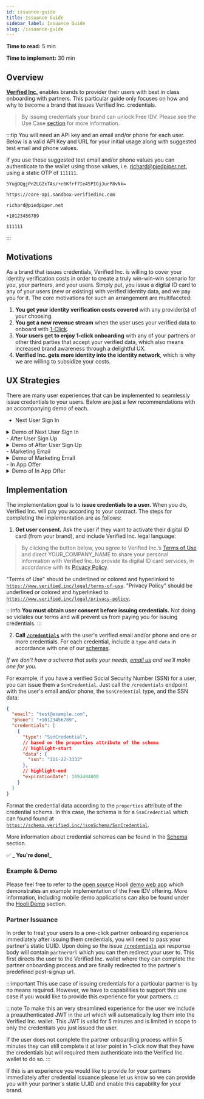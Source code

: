 ```yaml
---
id: issuance-guide
title: Issuance Guide
sidebar_label: Issuance Guide
slug: /issuance-guide
---
```



**Time to read:** 5 min

**Time to implement:** 30 min

## Overview

**[Verified Inc.](https://www.verified.inc)** enables brands to provider their users with best in class onboarding with partners. This particular guide only focuses on how and why to become a <Tip type="brand">brand</Tip> that issues Verified Inc. <Tip type="credential">credentials</Tip>.

> By issuing credentials your brand can unlock Free IDV. Please see the Use Case [section](/1-click-or-free-use-case) for more information.

:::tip
You will need an API key and an email and/or phone for each user. Below is a valid API Key and URL for your initial usage along with suggested test email and phone values.

If you use these suggested test email and/or phone values you can authenticate to the wallet using those values, i.e. richard@piedpiper.net, using a static OTP of `111111`.

```text title="Sandbox API Key"
5YugDQgjPn2LG2xTAs/+c6Kfrf7Ie45PIGjJurP8vNk=
```
```text title="Sandbox URL"
https://core-api.sandbox-verifiedinc.com
```
```text title="Sandbox User Email"
richard@piedpiper.net
```
```text title="Sandbox User Phone"
+10123456789
```
```text title="Sandbox User Wallet Authentication OTP"
111111
```
:::

## Motivations

As a brand that issues credentials, Verified Inc. is willing to cover your identity verification costs in order to create a truly win-win-win scenario for you, your partners, and your users. Simply put, you issue a digital ID card to any of your users (new or existing) with verified identity data, and we pay you for it. The core motivations for such an arrangement are multifaceted: 

1. **You get your identity verification costs covered** with any provider(s) of your choosing.
2. **You get a new revenue stream** when the user uses your verified data to onboard with [1-Click](https://www.verified.inc/1-click).
3. **Your users get to enjoy 1-click onboarding** with any of your partners or other third parties that accept your verified data, which also means increased brand awareness through a delightful UX.
4. **Verified Inc. gets more identity into the identity network**, which is why we are willing to subsidize your costs.

## UX Strategies
There are many user experiences that can be implemented to seamlessly issue credentials to your users. Below are just a few recommendations with an accompanying demo of each.

- Next User Sign In
<details>
  <summary>Demo of Next User Sign In</summary>
  <p>
    Richard is an existing, verified Hooli user. The next time he signs in, Hooli asks him if he wants to activate his Hooli digital ID card. When he clicks the Activate button, Hooli issues the card, and Verified Inc. reimburses Hooli for the cost of the identity verification performed by Hooli for Richard.
  </p>
  <iframe src="https://marvelapp.com/prototype/1938729e/screen/90752160?emb=1&iosapp=false&frameless=false" width="453" height="864" allowTransparency="true" frameborder="0"></iframe>
</details>
- After User Sign Up
<details>
  <summary>Demo of After User Sign Up</summary>
  <p>
    Richard has just completed Hooli account sign up which included identity verification via a third party service of Hooli's choosing. In the terms and service section Richard agrees to being issued an Hooli branded Verified Inc. digital ID card. Hooli issues the card with the verified identity data and Verified Inc. reimburses Hooli for the cost of the identity verification performed by Hooli for Richard.
  </p>
  <iframe src="https://marvelapp.com/prototype/9e98j88/screen/90752101?emb=1&iosapp=false&frameless=false" width="453" height="864" allowTransparency="true" frameborder="0"></iframe>
</details>
- Marketing Email
<details>
  <summary>Demo of Marketing Email</summary>
  <p>
    Richard is an existing, verified Hooli user. He receives a promotional email from Hooli which encourages him to accept a digital Verified Inc. card. Upon clicking the link and being directed to the app Hooli confirms with him he wants to activate his Hooli digital ID card. When he clicks the Activate button, Hooli issues the card, and Verified Inc. reimburses Hooli for the cost of the identity verification performed by Hooli for Richard.
  </p>
  <iframe src="https://marvelapp.com/prototype/193879a9/screen/90752312?emb=1&iosapp=false&frameless=false" width="453" height="864" allowTransparency="true" frameborder="0"></iframe>
</details>
- In App Offer
<details>
  <summary>Demo of In App Offer</summary>
  <p>
    Richard is an existing, verified Hooli user. Upon signing into the app he notices an in app offer which encourages him to accept a digital Verified Inc. card. When he clicks the Activate button, Hooli issues the card, and Verified Inc. reimburses Hooli for the cost of the identity verification performed by Hooli for Richard.
  </p>
  <iframe src="https://marvelapp.com/prototype/ebe3f96/screen/90752391?emb=1&iosapp=false&frameless=false" width="453" height="864" allowTransparency="true" frameborder="0"></iframe>
</details>

## Implementation

The implementation goal is to **issue <Tip type="credential">credentials</Tip> to a <Tip type="user">user</Tip>.** When you do, Verified Inc. will pay you according to your contract. The steps for completing the implementation are as follows:

1. **Get user consent.** Ask the user if they want to activate their digital ID card (from your brand), and include Verified Inc. legal language:

> By clicking the button below, you agree to Verified Inc.’s <a href="https://www.verified.inc/legal/terms-of-use">Terms of Use</a> and direct YOUR_COMPANY_NAME to share your personal information with Verified Inc. to provide its digital ID card services, in accordance with its <a href="https://www.verified.inc/legal/privacy-policy">Privacy Policy</a>.

"Terms of Use" should be underlined or colored and hyperlinked to <a href="https://www.verified.inc/legal/terms-of-use">`https://www.verified.inc/legal/terms-of-use`</a>. "Privacy Policy" should be underlined or colored and hyperlinked to <a href="https://www.verified.inc/legal/privacy-policy">`https://www.verified.inc/legal/privacy-policy`</a>.

:::info
**You must obtain user consent before issuing credentials.** Not doing so violates our terms and will prevent us from paying you for issuing credentials. 
:::

2. **Call [`/credentials`](/api-overview#issue-credentials)** with the user's verified email and/or phone and one or more credentials. For each credential, include a `type` and `data` in accordance with one of our [schemas](/schema). 

_If we don't have a schema that suits your needs, [email us](mailto:support@verified.inc) and we'll make one for you._

For example, if you have a verified Social Security Number (SSN) for a user, you can issue them a `SsnCredential`. Just call the `/credentials` endpoint with the user's email and/or phone, the `SsnCredential` type, and the SSN data:

```json title="Example Issue Credentials Request Body"
{
  "email": "test@example.com",
  "phone": "+10123456789",
  "credentials": [
    {
      "type": "SsnCredential",
      // based on the properties attribute of the schema
      // highlight-start
      "data": {
        "ssn": "111-22-3333"
      },
      // highlight-end
      "expirationDate": 1893484800
    }
  ]
}
```

Format the credential data according to the `properties` attribute of the credential schema. In this case, the schema is for a `SsnCredential` which can found found at [`https://schema.verified.inc/jsonSchema/SsnCredential`](https://schema.verified.inc/jsonSchema/SsnCredential). 

More information about credential schemas can be found in the [Schema](/schema) section.

✅ **_ You're done!_**

### Example & Demo

Please feel free to refer to the [open source](https://github.com/UnumID/Hooli-Demo-Web) Hooli [demo web app](https://hooli-web.demo.sandbox-verifiedinc.com/login) which demonstrates an example implementation of the Free IDV offering. More information, including mobile demo applications can also be found under the [Hooli Demo](/hooli-demo) section.

### Partner Issuance
In order to treat your users to a one-click partner onboarding experience immediately after issuing them credentials, you will need to pass your partner's static UUID. Upon doing so the issue [`/credentials`](/api-overview#issue-credentials) api response body will contain `partnerUrl` which you can then redirect your user to. This first directs the user to the Verified Inc. wallet where they can complete the partner onboarding process and are finally redirected to the partner's predefined post-signup url.

:::important
This use case of issuing credentials for a particular partner is by no means required. However, we have to capabilities to support this use case if you would like to provide this experience for your partners.
:::

:::note
To make this an very streamlined experience for the user we include a preauthenticated JWT in the url which will automatically log them into the Verified Inc. wallet. This JWT is valid for 5 minutes and is limited in scope to only the credentials you just issued the user. 

If the user does not complete the partner onboarding process within 5 minutes they can still complete it at later point in 1-click now that they have the credentials but will required them authenticate into the Verified Inc. wallet to do so.
:::

If this is an experience you would like to provide for your partners immediately after credential issuance please let us know so we can provide you with your partner's static UUID and enable this capability for your <Tip type="brand">brand</Tip>.